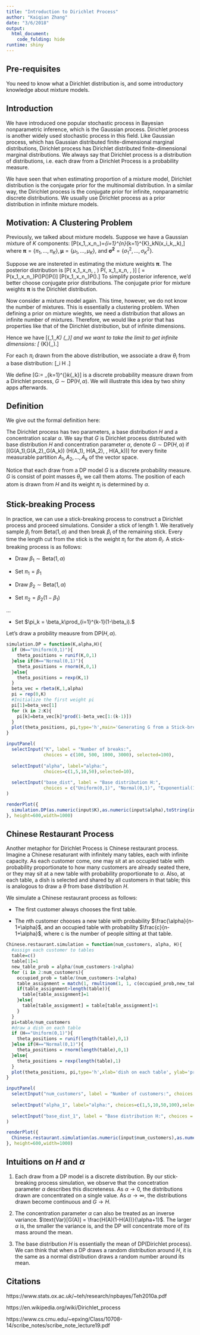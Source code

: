 ```yaml
---
title: "Introduction to Dirichlet Process"
author: "Kaiqian Zhang"
date: "3/6/2018"
output: 
  html_document:
    code_folding: hide
runtime: shiny
---
```


## Pre-requisites

You need to know what a Dirichlet distribution is, and some introductory knowledge about mixture models. 

## Introduction

We have introduced one popular stochastic process in Bayesian nonparametric inference, which is the Gaussian process. Dirichlet process is another widely used stochastic process in this field. Like Gaussian process, which has Gaussian distributed finite-dimensional marginal distributions, Dirichlet process has Dirichlet distributed finite-dimensional marginal distributions. We always say that Dirichlet process is a distribution of distributions, i.e. each draw from a Dirichlet Process is a probability measure. 

We have seen that when estimating proportion of a mixture model, Dirichlet distribution is the conjugate prior for the multinomial distribution. In a similar way, the Dirichlet process is the conjugate prior for infinite, nonparametric discrete distributions. We usually use Dirichlet process as a prior distribution in infinite mixture models.

## Motivation: A Clustering Problem

Previously, we talked about mixture models. Suppose we have a Gaussian mixture of $K$ components:
\[P(x_1,\dots,x_n\mid \boldsymbol{\pi},\boldsymbol{\mu},\boldsymbol{\sigma^2})=\prod_{i=1}^{n}\sum_{k=1}^{K}\pi_kN(x_i\mid \mu_k,\sigma_k),\]
where $\boldsymbol{\pi}=\{\pi_1,\dots,\pi_K\}, \boldsymbol{\mu}=\{\mu_1,\dots,\mu_K\},$ and $\boldsymbol{\sigma^2}=\{\sigma^2_1,\dots,\sigma^2_K\}.$ 

Suppose we are instereted in estimating the mixture weights $\boldsymbol{\pi}$. The posterior distribution is 
\[P(\boldsymbol{\pi} \mid x_1,\dots,x_n, \boldsymbol{\mu}, \boldsymbol{\sigma^2}) \propto P(\boldsymbol{\pi}, x_1,\dots,x_n, \boldsymbol{\mu}, \boldsymbol{\sigma^2})\]
\[ = P(x_1,\dots,x_n\mid \boldsymbol{\pi},\boldsymbol{\mu},\boldsymbol{\sigma^2})P(\boldsymbol{\mu})P(\boldsymbol{\sigma^2})P(\boldsymbol{\pi})\]
\[\propto P(x_1,\dots,x_n\mid \boldsymbol{\pi},\boldsymbol{\mu},\boldsymbol{\sigma^2})P(\boldsymbol{\pi}).\] 
To simplify posterior inference, we'd better choose conjugate prior distributions. The conjugate prior for mixture weights $\boldsymbol{\pi}$ is the Dirichlet distribution.

Now consider a mixture model again. This time, however, we do not know the number of mixtures. This is essentially a clustering problem. When defining a prior on mixture wieghts, we need a distribution that allows an infinite number of mixtures. Therefore, we would like a prior that has properties like that of the Dirichlet distribution, but of infinite dimensions.

Hence we have 
\[(\pi_1,\dots,\pi_K) \sim \text{Dir}(\frac{\alpha}{K},\frac{\alpha}{K},\dots)\]
and we want to take the limit to get infinite dimensions:
\[\boldsymbol{\pi} \sim \lim_{K\to \infty}\text{Dir}(\frac{\alpha}{K},\frac{\alpha}{K},\dots).\]

For each $\pi_i$ drawn from the above distribution, we associate a draw $\theta_i$ from a base distribution:
\[\theta_i \sim H \text{ for i=1,2,...}\infty.\]

We define
\[G:= \sum_{k=1}^{\infty}\pi_k\delta_{\theta_k}\]
is a discrete probability measure drawn from a Dirichlet process, $G\sim \text{DP}(H,\alpha)$. We will illustrate this idea by two shiny apps afterwards.

## Definition

We give out the formal definition here:

The Dirichlet process has two parameters, a base distribution $H$ and a concentration scalar $\alpha$. We say that $G$ is Dirichlet process distributed with base distribution $H$ and concentration parameter $\alpha$, denote $G \sim \text{DP}(H,\alpha)$ if 
\[(G(A_1),G(A_2),\dots,G(A_k)) \sim \text{Dir}(\alpha H(A_1), \alpha H(A_2), \dots, \alpha H(A_k))\]
for every finite measurable partition $A_1, A_2,\dots, A_k$ of the vector space.

Notice that each draw from a DP model $G$ is a discrete probability measure. $G$ is consist of point masses $\theta_i$, we call them atoms. The position of each atom is drawn from $H$ and its weight $\pi_i$ is determined by $\alpha$. 

## Stick-breaking Process

In practice, we can use a stick-breaking process to construct a Dirichlet process and proceed simulations. Consider a stick of length $1$. We iteratively sample $\beta_i$ from Beta($1,\alpha$) and then break $\beta_i$ of the remaining stick. Every time the length cut from the stick is the weight $\pi_i$ for the atom $\theta_i$. A stick-breaking process is as follows:

* Draw $\beta_1 \sim \text{Beta}(1,\alpha)$

* Set $\pi_1 = \beta_1$

* Draw $\beta_2 \sim \text{Beta}(1,\alpha)$

* Set $\pi_2 = \beta_2(1-\beta_1)$

...

* Set $\pi_k = \beta_k\prod_{i=1}^{k-1}(1-\beta_i).$

Let's draw a probility meausre from DP$(H,\alpha)$. 

```r
simulation.DP = function(K,alpha,H){
  if (H=="Uniform(0,1)"){
    theta_positions = runif(K,0,1)
  }else if(H=="Normal(0,1)"){
    theta_positions = rnorm(K,0,1)
  }else{
    theta_positions = rexp(K,1)
  }
  beta_vec = rbeta(K,1,alpha)
  pi = rep(0,K)
  #Initialize the first weight pi
  pi[1]=beta_vec[1]
  for (k in 2:K){
    pi[k]=beta_vec[k]*prod(1-beta_vec[1:(k-1)])
  }
  plot(theta_positions, pi,type='h',main='Generating G from a Stick-breaking Process')
}
```

```r
inputPanel(
  selectInput("K", label = "Number of breaks:",
              choices = c(100, 500, 1000, 3000), selected=100),
  
  selectInput("alpha", label="alpha:",
              choices=c(1,5,10,50),selected=10),
  
  selectInput("base_dist", label = "Base distribution H:",
              choices = c("Uniform(0,1)", "Normal(0,1)", "Exponential(1)"))
)

renderPlot({
  simulation.DP(as.numeric(input$K),as.numeric(input$alpha),toString(input$base_dist))
}, height=600,width=1000)
```

## Chinese Restaurant Process
Another metaphor for Dirichlet Process is Chinese restaurant process. Imagine a Chinese resaturant with infinitely many tables, each with infinite capacity. As each customer come, one may sit at an occupied table with probability proportionate to how many customers are already seated there, or they may sit at a new table with probability proportionate to $\alpha$. Also, at each table, a dish is selected and shared by all customers in that table; this is analogous to draw a $\theta$ from base distribution $H$. 

We simulate a Chinese restaurant process as follows:

* The first customer always chooses the first table.

* The $n$th customer chooses a new table with probability $\frac{\alpha}{n-1+\alpha}$, and an occupied table with probability $\frac{c}{n-1+\alpha}$, where c is the number of people sitting at that table.

```r
Chinese.restaurant.simulation = function(num_customers, alpha, H){
  #assign each customer to tables
  table=c()
  table[1]=1
  new_table_prob = alpha/(num_customers-1+alpha)
  for (i in 2:num_customers){
    occupied_prob = table/(num_customers-1+alpha)
    table_assignment = match(1, rmultinom(1, 1, c(occupied_prob,new_table_prob)))
    if(table_assignment>length(table)){
      table[table_assignment]=1
    }else{
      table[table_assignment] = table[table_assignment]+1
    }
  }
  pi=table/num_customers
  #draw a dish on each table
  if (H=="Uniform(0,1)"){
    theta_positions = runif(length(table),0,1)
  }else if(H=="Normal(0,1)"){
    theta_positions = rnorm(length(table),0,1)
  }else{
    theta_positions = rexp(length(table),1)
  }
  plot(theta_positions, pi,type='h',xlab='dish on each table', ylab='proportion of customers on each table', main='Generating G from a Chinese Restaurant Process')
}
```

```r
inputPanel(
  selectInput("num_customers", label = "Number of customers:", choices = c(100, 500, 1000, 3000), selected=100),
  
  selectInput("alpha_1", label="alpha:", choices=c(1,5,10,50,100),selected=100),
  
  selectInput("base_dist_1", label = "Base distribution H:", choices = c('Uniform(0,1)', 'Normal(0,1)', 'Exponential(1)'))
)

renderPlot({
  Chinese.restaurant.simulation(as.numeric(input$num_customers),as.numeric(input$alpha_1),toString(input$base_dist_1))
}, height=600,width=1000)
```

## Intuitions on $H$ and $\alpha$

(1) Each draw from a DP model is a discrete distribution. By our stick-breaking process simulation, we observe that the concetration parameter $\alpha$ describes this discreteness. As $\alpha \to 0$, the distributions drawn are concentrated on a single value. As $\alpha \to \infty$, the distributions drawn become continuous and $G \to H$.

(2) The concentration parameter $\alpha$ can also be treated as an inverse variance. $\text{Var}[G(A)] = \frac{H(A)(1-H(A))}{\alpha+1}$. The larger $\alpha$ is, the smaller the variance is, and the DP will concentrate more of its mass around the mean.

(3) The base distribution $H$ is essentially the mean of DP(Dirichlet process). We can think that when a DP draws a random distribution around $H$, it is the same as a normal distribution draws a random number around its mean.

## Citations

https://www.stats.ox.ac.uk/~teh/research/npbayes/Teh2010a.pdf

https://en.wikipedia.org/wiki/Dirichlet_process

https://www.cs.cmu.edu/~epxing/Class/10708-14/scribe_notes/scribe_note_lecture19.pdf


